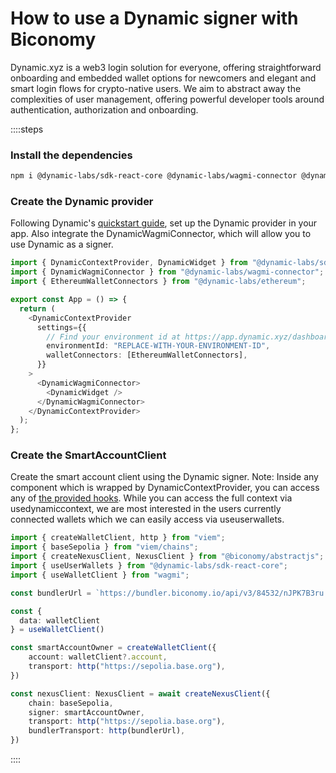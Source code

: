 # How to use a Dynamic signer with Biconomy

Dynamic.xyz is a web3 login solution for everyone, offering straightforward onboarding and embedded wallet options for newcomers and elegant and smart login flows for crypto-native users. We aim to abstract away the complexities of user management, offering powerful developer tools around authentication, authorization and onboarding.

::::steps

### Install the dependencies

```bash
npm i @dynamic-labs/sdk-react-core @dynamic-labs/wagmi-connector @dynamic-labs/ethereum @biconomy/abstractjs viem @rhinestone/module-sdkwagmi
```

### Create the Dynamic provider

Following Dynamic's [quickstart guide](https://docs.dynamic.xyz/quickstart), set up the Dynamic provider in your app. Also integrate the DynamicWagmiConnector, which will allow you to use Dynamic as a signer.

```ts
import { DynamicContextProvider, DynamicWidget } from "@dynamic-labs/sdk-react-core";
import { DynamicWagmiConnector } from "@dynamic-labs/wagmi-connector";
import { EthereumWalletConnectors } from "@dynamic-labs/ethereum";

export const App = () => {
  return (
    <DynamicContextProvider
      settings={{
        // Find your environment id at https://app.dynamic.xyz/dashboard/developer
        environmentId: "REPLACE-WITH-YOUR-ENVIRONMENT-ID",
        walletConnectors: [EthereumWalletConnectors],
      }}
    >
      <DynamicWagmiConnector>
        <DynamicWidget />
      </DynamicWagmiConnector>
    </DynamicContextProvider>
  );
};
```

### Create the SmartAccountClient

Create the smart account client using the Dynamic signer. 
Note: Inside any component which is wrapped by DynamicContextProvider, you can access any of [the provided hooks](https://docs.dynamic.xyz/react-sdk/hooks/hooks-introduction). While you can access the full context via usedynamiccontext, we are most interested in the users currently connected wallets which we can easily access via useuserwallets.

```ts
import { createWalletClient, http } from "viem";
import { baseSepolia } from "viem/chains";
import { createNexusClient, NexusClient } from "@biconomy/abstractjs";
import { useUserWallets } from "@dynamic-labs/sdk-react-core";
import { useWalletClient } from "wagmi";

const bundlerUrl = `https://bundler.biconomy.io/api/v3/84532/nJPK7B3ru.dd7f7861-190d-41bd-af80-6877f74b8f44`

const {
  data: walletClient
} = useWalletClient()

const smartAccountOwner = createWalletClient({
    account: walletClient?.account,
    transport: http("https://sepolia.base.org"),
})

const nexusClient: NexusClient = await createNexusClient({
    chain: baseSepolia,
    signer: smartAccountOwner,
    transport: http("https://sepolia.base.org"),
    bundlerTransport: http(bundlerUrl),
})
```

::::
